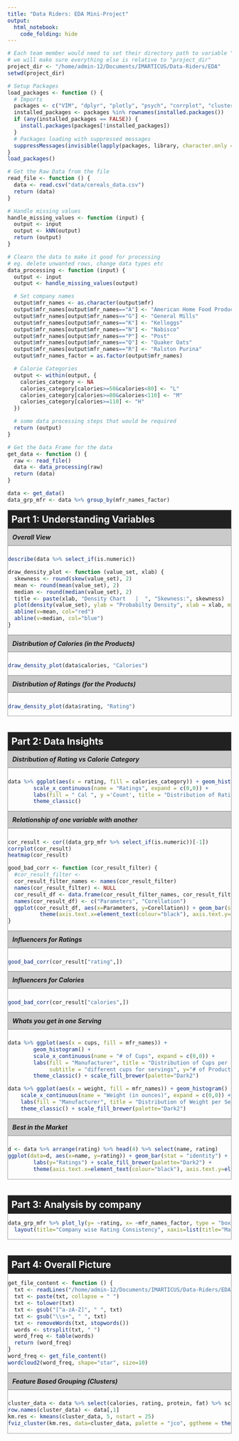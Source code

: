 ```yaml
---
title: "Data Riders: EDA Mini-Project"
output:
  html_notebook:
    code_folding: hide
---
```


<style type="text/css">

h5 {
    background: rgba(108, 108, 108, 0.35);
    border-top: 1px solid #848484;
    border-bottom: 1px solid #848484;
    margin-top: 0px;
    padding: 10px 10px;
    font-weight: bold;
}
h5:hover {
  background: #ffeb3b;
}

h2 {
  background: #212121;
  color: white;
  padding: 8px 8px;
  margin-top: 0px;
  margin-bottom: 0px;
}

.container-part {
  border: 1px solid #a2a2a2;
  margin-bottom: 35px;
}

.main-container {
  max-width: 1300px;
  margin-left: auto;
  margin-right: auto;
}
</style>

```r
# Each team member would need to set their directory path to variable "project_dir"
# we will make sure everything else is relative to "project_dir"
project_dir <- "/home/admin-12/Documents/IMARTICUS/Data-Riders/EDA"
setwd(project_dir)

# Setup Packages
load_packages <- function () {
  # Imports
  packages <- c("VIM", "dplyr", "plotly", "psych", "corrplot", "cluster", "factoextra", "psych", "tm", "wordcloud2")
  installed_packages <- packages %in% rownames(installed.packages())
  if (any(installed_packages == FALSE)) {
    install.packages(packages[!installed_packages])
  }
  # Packages loading with suppressed messages
  suppressMessages(invisible(lapply(packages, library, character.only = TRUE)))
}
load_packages()

# Get the Raw Data from the file
read_file <- function () {
  data <- read.csv("data/cereals_data.csv")
  return (data)
}

# Handle missing values
handle_missing_values <- function (input) {
  output <- input
  output <- kNN(output)
  return (output)
}

# Clearn the data to make it good for processing
# eg. delete unwanted rows, change data types etc
data_processing <- function (input) {
  output <- input
  output <- handle_missing_values(output)

  # Set company names
  output$mfr_names <- as.character(output$mfr)
  output$mfr_names[output$mfr_names=="A"] <- "American Home Food Products"
  output$mfr_names[output$mfr_names=="G"] <- "General Mills"
  output$mfr_names[output$mfr_names=="K"] <- "Kelloggs"
  output$mfr_names[output$mfr_names=="N"] <- "Nabisco"
  output$mfr_names[output$mfr_names=="P"] <- "Post"
  output$mfr_names[output$mfr_names=="Q"] <- "Quaker Oats"
  output$mfr_names[output$mfr_names=="R"] <- "Ralston Purina"
  output$mfr_names_factor = as.factor(output$mfr_names)

  # Calorie Categories
  output <- within(output, {
    calories_category <- NA
    calories_category[calories>=50&calories<80] <- "L"
    calories_category[calories>=80&calories<110] <- "M"
    calories_category[calories>=110] <- "H"
  })

  # some data processing steps that would be required
  return (output)
}

# Get the Data Frame for the data
get_data <- function () {
  raw <- read_file()
  data <- data_processing(raw)
  return (data)
}

data <- get_data()
data_grp_mfr <- data %>% group_by(mfr_names_factor)
```

<!-- ---------- ---------- ---------- ---------- -->
<div class="container-part">
<h2>Part 1: Understanding Variables</h1>

<h5>Overall View</h5>

```r
describe(data %>% select_if(is.numeric))
```

```r
draw_density_plot <- function (value_set, xlab) {
  skewness <- round(skew(value_set), 2)
  mean <- round(mean(value_set), 2)
  median <- round(median(value_set), 2)
  title <- paste(xlab, "Density Chart   |  ", "Skewness:", skewness)
  plot(density(value_set), ylab = "Probabilty Density", xlab = xlab, main=title,)
  abline(v=mean, col="red")
  abline(v=median, col="blue")
}
```

<h5>Distribution of Calories (in the Products)</h5>
```r
draw_density_plot(data$calories, "Calories")
```

<h5>Distribution of Ratings (for the Products)</h5>
```r
draw_density_plot(data$rating, "Rating")
```

</div>

<!-- ---------- ---------- ---------- ---------- -->
<div class="container-part">
<h2>Part 2: Data Insights</h1>

<h5>Distribution of Rating vs Calorie Category</h5>
```r
data %>% ggplot(aes(x = rating, fill = calories_category)) + geom_histogram() + scale_fill_brewer(palette = "Set1") +
        scale_x_continuous(name = "Ratings", expand = c(0,0)) +
        labs(fill = " Cal ", y ='Count', title = "Distribution of Rating vs Calorie Category", subtitle = "Higher the calories, Lower is the Rating") +
        theme_classic()
```

<h5>Relationship of one variable with another</h5>
```r
cor_result <- cor((data_grp_mfr %>% select_if(is.numeric))[-1])
corrplot(cor_result)
heatmap(cor_result)
```

```r
good_bad_corr <- function (cor_result_filter) {
  #cor_result_filter <-
  cor_result_filter_names <- names(cor_result_filter)
  names(cor_result_filter) <- NULL
  cor_result_df <- data.frame(cor_result_filter_names, cor_result_filter) %>% arrange(cor_result_filter)
  names(cor_result_df) <- c("Parameters", "Corellation")
  ggplot(cor_result_df, aes(x=Parameters, y=Corellation)) + geom_bar(stat = "identity") +
          theme(axis.text.x=element_text(colour="black"), axis.text.y=element_text(colour="black"))
}
```

<h5>Influencers for Ratings</h5>
```r
good_bad_corr(cor_result["rating",])
```

<h5>Influencers for Calories</h5>
```r
good_bad_corr(cor_result["calories",])
```

<h5>Whats you get in one Serving</h5>
```r
data %>% ggplot(aes(x = cups, fill = mfr_names)) +
        geom_histogram() +
        scale_x_continuous(name = "# of Cups", expand = c(0,0)) +
        labs(fill = "Manufacturer", title = "Distribution of Cups per Serving",
             subtitle = "different cups for servings", y="# of Products") +
        theme_classic() + scale_fill_brewer(palette="Dark2")
```

```r
data %>% ggplot(aes(x = weight, fill = mfr_names)) + geom_histogram() +
    scale_x_continuous(name = "Weight (in ounces)", expand = c(0,0)) +
    labs(fill = "Manufacturer", title = "Distribution of Weight per Serving", subtitle = "Weight per serving") +
    theme_classic() + scale_fill_brewer(palette="Dark2")
```

<h5>Best in the Market</h5>
```r
d <- data %>% arrange(rating) %>% head(4) %>% select(name, rating)
ggplot(data=d, aes(x=name, y=rating)) + geom_bar(stat = "identity") +
        labs(y="Ratings") + scale_fill_brewer(palette="Dark2") +
        theme(axis.text.x=element_text(colour="black"), axis.text.y=element_text(colour="black"))
```

</div>

<!-- ---------- ---------- ---------- ---------- -->
<div class="container-part">
<h2>Part 3: Analysis by company</h1>

```r
data_grp_mfr %>% plot_ly(y= ~rating, x= ~mfr_names_factor, type = "box", color= ~mfr_names_factor) %>%
  layout(title="Company wise Rating Consistency", xaxis=list(title="Manufactures"), yaxis=list(title="Rating"))
```
</div>

<div class="container-part">
<h2>Part 4: Overall Picture</h1>

```r
get_file_content <- function () {
  txt <- readLines("/home/admin-12/Documents/IMARTICUS/Data-Riders/EDA/data/health.txt")
  txt <- paste(txt, collapse = " ")
  txt <- tolower(txt)
  txt <- gsub("[^a-zA-Z]", " ", txt)
  txt <- gsub("\\s+", " ", txt)
  txt <- removeWords(txt, stopwords())
  words <- strsplit(txt, " ")
  word_freq <- table(words)
  return (word_freq)
}
word_freq <- get_file_content()
wordcloud2(word_freq, shape="star", size=10)
```

<h5>Feature Based Grouping (Clusters)</h5>
```r
cluster_data <- data %>% select(calories, rating, protein, fat) %>% scale
row.names(cluster_data) <- data[,1]
km.res <- kmeans(cluster_data, 5, nstart = 25)
fviz_cluster(km.res, data=cluster_data, palette = "jco", ggtheme = theme_minimal())
```



